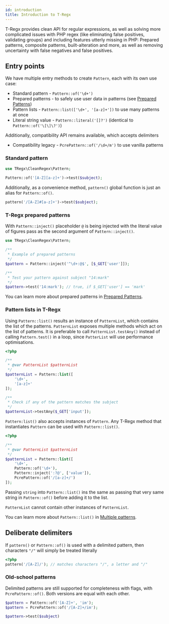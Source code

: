 ```yaml
---
id: introduction
title: Introduction to T-Regx
---
```


T-Regx provides clean API for regular expressions, as well as solving more complicated
issues with PHP regex (like eliminating false positives, validating groups) and including
features utterly missing in PHP: Prepared patterns, composite patterns, built-alteration
and more, as well as removing uncertainty with false negatives and false positives.

## Entry points

We have multiple entry methods to create `Pattern`, each with its own use case:
 - Standard pattern - `Pattern::of('\d+')`
 - Prepared patterns - to safely use user data in patterns (see [Prepared Patterns](prepared-patterns.md))
 - Pattern lists - `Pattern::list(['\d+', '[a-z]+'])` to use many patterns at once
 - Literal string value - `Pattern::literal('[]?')` (identical to `Pattern::of('\[\]\?')`)

Additionally, compatibility API remains available, which accepts delimiters
 - Compatibility legacy - `PcrePattern::of('/\d+/m')` to use vanilla patterns

### Standard pattern

```php
use TRegx\CleanRegex\Pattern;
 
Pattern::of('[A-Z][a-z]+')->test($subject);
```

Additionally, as a convenience method, `pattern()` global function is just an alias for `Pattern::of()`.

```php
pattern('/[A-Z]#[a-z]+')->test($subject);
```

### T-Regx prepared patterns

With `Pattern::inject()` placeholder `@` is being injected with the literal value of figures pass
as the second argument of `Pattern::inject()`.

```php
use TRegx\CleanRegex\Pattern;

/**
 * Example of prepared patterns
 */
$pattern = Pattern::inject('^\d+:@$', [$_GET['user']]);

/**
 * Test your pattern against subject "14:mark"
 */
$pattern->test('14:mark'); // true, if $_GET['user'] == 'mark'
```

You can learn more about prepared patterns in [Prepared Patterns](prepared-patterns.md).

### Pattern lists in T-Regx

Using `Pattern::list()` results an instance of `PatternList`, which contains the list of the patterns.
`PatternList` exposes multiple methods which act on the list of patterns. It is preferable to call
`PatternList.testAny()` instead of calling `Pattern.test()` in a loop, since `PatterList` will use
performance optimisations.

```php
<?php

/**
 * @var PatternList $patternList
 */
$patternList = Pattern::list([
    '\d+',
    '[a-z]+'
]);

/**
 * Check if any of the pattern matches the subject
 */
$patternList->testAny($_GET['input']);
```

`Pattern:list()` also accepts instances of `Pattern`. Any T-Regx method that instantiates `Pattern`
can be used with `Pattern::list()`.

```php
<?php

/**
 * @var PatternList $patternList
 */
$patternList = Pattern::list([
    '\d+',
    Pattern::of('\d+'),
    Pattern::inject(':?@', ['value']),
    PcrePattern::of('/[a-z]+/')
]);
```

Passing `string` into `Pattern::list()` ins the same as passing that very same string in `Pattern::of()` before
adding it to the list.

`PatternList` cannot contain other instances of `PatternList`.

You can learn more about `Pattern::list()` in [Multiple patterns].

## Deliberate delimiters

If `pattern()` or `Pattern::of()` is used with a delimited pattern, then characters `"/"` will simply be treated literally

```php
<?php
pattern('/[A-Z]/'); // matches characters "/", a letter and "/"
```

### Old-school patterns

Delimited patterns are still supported for completeness with flags, with `PcrePattern::of()`. Both versions are equal with each other.

```php
$pattern = Pattern::of('[A-Z]+', 'im');
$pattern = PcrePattern::of('/[A-Z]+/im');

$pattern->test($subject)
```

[Multiple patterns]: /docs/pattern-list.md
